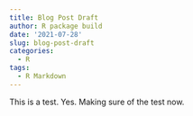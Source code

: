 ```yaml
---
title: Blog Post Draft
author: R package build
date: '2021-07-28'
slug: blog-post-draft
categories:
  - R
tags:
  - R Markdown
---
```


This is a test. Yes. Making sure of the test now. 

















